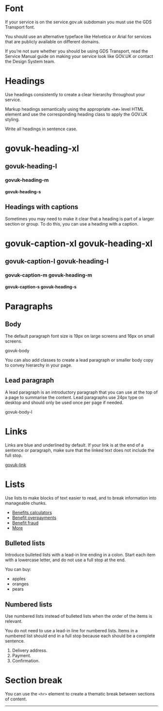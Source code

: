 
<Meta title="Styles/Typography" />

# Font

If your service is on the service.gov.uk subdomain you must use the GDS Transport font.

You should use an alternative typeface like Helvetica or Arial for services that are publicly available on different domains.

If you’re not sure whether you should be using GDS Transport, read the Service Manual guide on making your service look like GOV.UK or contact the Design System team.

# Headings

Use headings consistently to create a clear hierarchy throughout your service.

Markup headings semantically using the appropriate `<h#>` level HTML element and use the corresponding heading class to apply the GOV.UK styling.

Write all headings in sentence case.

<Preview>
  <Story name="Headings">
    <h1>govuk-heading-xl</h1>
    <h2>govuk-heading-l</h2>
    <h3>govuk-heading-m</h3>
    <h4>govuk-heading-s</h4>
  </Story>
</Preview>

## Headings with captions

Sometimes you may need to make it clear that a heading is part of a larger section or group. To do this, you can use a heading with a caption.

<Preview>
  <Story name="Headings with captions">
    <h1>
      <span class="caption">govuk-caption-xl</span>
      govuk-heading-xl
    </h1>
    <h2>
      <span class="caption">govuk-caption-l</span>
      govuk-heading-l
    </h2>
    <h3>
      <span class="caption">govuk-caption-m</span>
      govuk-heading-m
    </h3>
    <h4>
      <span class="caption">govuk-caption-s</span>
      govuk-heading-s
    </h4>
  </Story>
</Preview>

# Paragraphs

## Body

The default paragraph font size is 19px on large screens and 16px on small screens.

<Preview>
  <Story name="Paragraphs">
    <p>govuk-body</p>
  </Story>
</Preview>

You can also add classes to create a lead paragraph or smaller body copy to convey hierarchy in your page.

## Lead paragraph

A lead paragraph is an introductory paragraph that you can use at the top of a page to summarise the content. Lead paragraphs use 24px type on desktop and should only be used once per page if needed.

<Preview>
  <Story name="Lead paragraphs">
    <p class="lead">govuk-body-l</p>
  </Story>
</Preview>

# Links

Links are blue and underlined by default. If your link is at the end of a sentence or paragraph, make sure that the linked text does not include the full stop.

<Preview>
  <Story name="Links">
    <a href="#">govuk-link</a>
  </Story>
</Preview>

# Lists

Use lists to make blocks of text easier to read, and to break information into manageable chunks.

<Preview>
  <Story name="Lists">
    <ul class="plain">
      <li>
        <a href="#">Benefits calculators</a>
      </li>
      <li>
        <a href="#">Benefit overpayments</a>
      </li>
      <li>
        <a href="#">Benefit fraud</a>
      </li>
      <li>
        <a href="#">More</a>
      </li>
    </ul>
  </Story>
</Preview>

## Bulleted lists

Introduce bulleted lists with a lead-in line ending in a colon. Start each item with a lowercase letter, and do not use a full stop at the end.

<Preview>
  <Story name="Bulleted lists">
    <p>You can buy:</p>
    <ul>
      <li>apples</li>
      <li>oranges</li>
      <li>pears</li>
    </ul>
  </Story>
</Preview>

## Numbered lists

Use numbered lists instead of bulleted lists when the order of the items is relevant.

You do not need to use a lead-in line for numbered lists. Items in a numbered list should end in a full stop because each should be a complete sentence.

<Preview>
  <Story name="Numbered lists">
    <ol>
      <li>Delivery address.</li>
      <li>Payment.</li>
      <li>Confirmation.</li>
    </ol>
  </Story>
</Preview>

# Section break

You can use the `<hr>` element to create a thematic break between sections of content.

<Preview>
  <Story name="Section break">
    <hr />
  </Story>
</Preview>